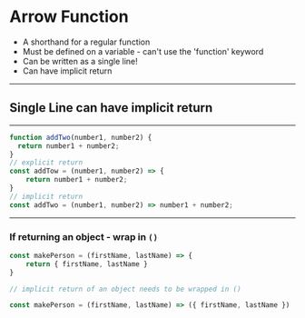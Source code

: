 
# Arrow Function

- A shorthand for a regular function
- Must be defined on a variable - can't use the 'function' keyword
- Can be written as a single line!
- Can have implicit return
---

## Single Line can have implicit return

---

```javascript
function addTwo(number1, number2) {
  return number1 + number2;
}
// explicit return
const addTow = (number1, number2) => {
    return number1 + number2;
}
// implicit return
const addTwo = (number1, number2) => number1 + number2;
```

---
### If returning an object - wrap in `()`

```javascript
const makePerson = (firstName, lastName) => {
    return { firstName, lastName }
}

// implicit return of an object needs to be wrapped in ()

const makePerson = (firstName, lastName) => ({ firstName, lastName })
```


